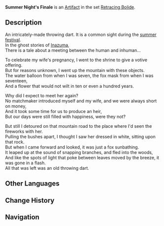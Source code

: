 {{Artifact Infobox
|image = Item Summer Night's Finale.png
|set   = Retracing Bolide
|piece = Plume of Death
}}
{{Description|A well-crafted wooden dart. It will only stop once it has reached its destination.}}
'''Summer Night's Finale''' is an [[Artifact]] in the set [[Retracing Bolide]].

==Description==
An intricately-made throwing dart. It is a common sight during the [[Summer Festival|summer festival]].<br />In the ghost stories of [[Inazuma]],<br />There is a tale about a meeting between the human and inhuman...

To celebrate my wife's pregnancy, I went to the shrine to give a votive offering.<br />But for reasons unknown, I went up the mountain with these objects.<br />The water balloon from when I was seven, the fox mask from when I was seventeen,<br />And a flower that would not wilt in ten or even a hundred years.

Why did I expect to meet her again?<br />No matchmaker introduced myself and my wife, and we were always short on money,<br />And it took some time for us to produce an heir,<br />But our days were still filled with happiness, were they not?

But still I detoured on that mountain road to the place where I'd seen the fireworks with her.<br />Pulling the bushes apart, I thought I saw her dressed in white, sitting upon that rock.<br />But when I came forward and looked, it was just a fox sunbathing.<br />It leaped up at the sound of snapping branches, and fled into the woods,<br />And like the spots of light that poke between leaves moved by the breeze, it was gone in a flash.<br />All that was left was an old throwing dart.

==Other Languages==
{{Other Languages
|en      = Summer Night's Finale
|zhs     = 夏祭终末
|zhs_rm  = Xiàjì Zhōngmò
|zht     = 夏祭終末
|zht_rm  = Xiàjì Zhōngmò
|zh_tl   = End of the Summer Festival
|ja      = 夏祭りの終わり
|ja_rm   = Natsumatsuri no Owari
|ja_tl   = End of the Summer Festival
|ko      = 여름 축제의 끝
|ko_rm   = 
|ko_tl   = 
|es      = Gran Final de la Noche de Verano
|es_tl   = Summer Night's Great Finale
|fr      = Fin de la nuit d'été
|fr_tl   = End of the Summer Night
|ru      = Конец равноденствия
|ru_tl   = 
|th      = Summer Night's Finale
|vi      = Kết Thúc Lễ Tế Mùa Hè
|vi_tl   = 
|de      = Ende des Sommerfestes
|de_tl   = End of the Summer Festival
|id      = Summer Night's Finale
|pt      = Fim do Festival de Verão
|pt_tl   = 
}}

==Change History==
{{Change History|1.0}}

==Navigation==
{{Artifact Set Navbox|Retracing Bolide}}